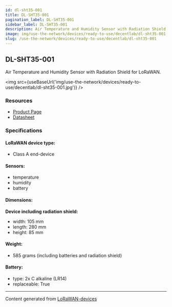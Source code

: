 ```yaml
---
id: dl-sht35-001
title: DL-SHT35-001
pagination_label: DL-SHT35-001
sidebar_label: DL-SHT35-001
description: Air Temperature and Humidity Sensor with Radiation Shield for LoRaWAN
image: img/use-the-network/devices/ready-to-use/decentlab/dl-sht35-001.jpg
slug: /use-the-network/devices/ready-to-use/decentlab/dl-sht35-001
---
```



## DL-SHT35-001

Air Temperature and Humidity Sensor with Radiation Shield for LoRaWAN.

<img src={useBaseUrl('img/use-the-network/devices/ready-to-use/decentlab/dl-sht35-001.jpg')} />

### Resources

- [Product Page](https://www.decentlab.com/products/air-temperature-and-humidity-sensor-with-radiation-shield-for-lorawan)
- [Datasheet](https://cdn.decentlab.com/download/datasheets/Decentlab-DL-SHT35-datasheet.pdf)

### Specifications

#### LoRaWAN device type:
- Class A end-device

#### Sensors:

- temperature
- humidity
- battery

#### Dimensions:

**Device including radiation shield:**
- width: 105 mm
- length: 280 mm
- height: 85 mm

#### Weight:

- 585 grams (including batteries and radiation shield)

#### Battery:

- type: 2x C alkaline (LR14)
- replaceable: True

---

Content generated from [LoRaWAN-devices](https://github.com/TheThingsNetwork/lorawan-devices)
